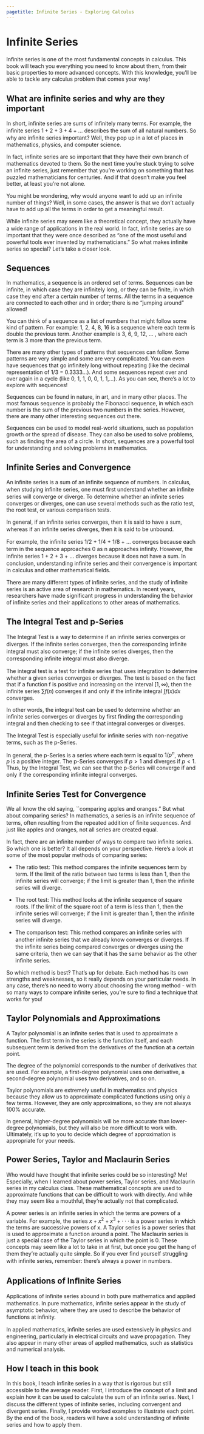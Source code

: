 ```yaml
---
pagetitle: Infinite Series - Exploring Calculus
---
```

#  Infinite Series

Inﬁnite series is one of the most fundamental concepts in calculus. This book will teach you everything you need to know about them, from their basic properties to more advanced concepts. With this knowledge, you'll be able to tackle any calculus problem that comes your way!

## What are inﬁnite series and why are they important

In short, inﬁnite series are sums of inﬁnitely many terms. For example, the inﬁnite series $1 + 2 + 3 + 4 + ...$ describes the sum of all natural numbers. So why are inﬁnite series important? Well, they pop up in a lot of places in mathematics, physics, and computer science.

In fact, inﬁnite series are so important that they have their own branch of mathematics devoted to them. So the next time you're stuck trying to solve an inﬁnite series, just remember that you're working on something that has puzzled mathematicians for centuries. And if that doesn't make you feel better, at least you're not alone.

You might be wondering, why would anyone want to add up an inﬁnite number of things? Well, in some cases, the answer is that we don't actually have to add up all the terms in order to get a meaningful result.

While inﬁnite series may seem like a theoretical concept, they actually have a wide range of applications in the real world. In fact, inﬁnite series are so important that they were once described as "one of the most useful and powerful tools ever invented by mathematicians." So what makes inﬁnite series so special? Let's take a closer look.

## Sequences

In mathematics, a sequence is an ordered set of terms. Sequences can be inﬁnite, in which case they are inﬁnitely long, or they can be ﬁnite, in which case they end after a certain number of terms. All the terms in a sequence are connected to each other and in order; there is no “jumping around” allowed!

You can think of a sequence as a list of numbers that might follow some kind of pattern. For example: 1, 2, 4, 8, 16 is a sequence where each term is double the previous term. Another example is 3, 6, 9, 12, ... , where each term is 3 more than the previous term.

There are many other types of patterns that sequences can follow. Some patterns are very simple and some are very complicated. You can even have sequences that go inﬁnitely long without repeating (like the decimal representation of 1/3 = 0.3333…). And some sequences repeat over and over again in a cycle (like 0, 1, 1, 0, 0, 1, 1,...). As you can see, there’s a lot to explore with sequences!

Sequences can be found in nature, in art, and in many other places. The most famous sequence is probably the Fibonacci sequence, in which each number is the sum of the previous two numbers in the series. However, there are many other interesting sequences out there.

Sequences can be used to model real-world situations, such as population growth or the spread of disease. They can also be used to solve problems, such as ﬁnding the area of a circle. In short, sequences are a powerful tool for understanding and solving problems in mathematics.

## Infinite Series and Convergence

An inﬁnite series is a sum of an inﬁnite sequence of numbers. In calculus, when studying inﬁnite series, one must ﬁrst understand whether an inﬁnite series will converge or diverge. To determine whether an inﬁnite series converges or diverges, one can use several methods such as the ratio test, the root test, or various comparison tests.

In general, if an inﬁnite series converges, then it is said to have a sum, whereas if an inﬁnite series diverges, then it is said to be unbound.

For example, the inﬁnite series 1/2 + 1/4 + 1/8 + … converges because each term in the sequence approaches 0 as n approaches inﬁnity. However, the inﬁnite series 1 + 2 + 3 + … diverges because it does not have a sum. In conclusion, understanding inﬁnite series and their convergence is important in calculus and other mathematical fields.

There are many different types of inﬁnite series, and the study of inﬁnite series is an active area of research in mathematics. In recent years, researchers have made significant progress in understanding the behavior of inﬁnite series and their applications to other areas of mathematics.

## The Integral Test and p-Series

The Integral Test is a way to determine if an inﬁnite series converges or diverges. If the inﬁnite series converges, then the corresponding inﬁnite integral must also converge; if the inﬁnite series diverges, then the corresponding inﬁnite integral must also diverge.

The integral test is a test for inﬁnite series that uses integration to determine whether a given series converges or diverges. The test is based on the fact that if a function f is positive and increasing on the interval $[1, \infty)$, then the inﬁnite series $\sum f(n)$ converges if and only if the inﬁnite integral $\int f(x) dx$ converges.

In other words, the integral test can be used to determine whether an inﬁnite series converges or diverges by first finding the corresponding integral and then checking to see if that integral converges or diverges.

The Integral Test is especially useful for inﬁnite series with non-negative terms, such as the p-Series.

In general, the p-Series is a series where each term is equal to $1/p^n$, where $p$ is a positive integer. The p-Series converges if $p > 1$ and diverges if $p < 1$. Thus, by the Integral Test, we can see that the p-Series will converge if and only if the corresponding inﬁnite integral converges.

## Infinite Series Test for Convergence

We all know the old saying, ``comparing apples and oranges." But what about comparing series? In mathematics, a series is an inﬁnite sequence of terms, often resulting from the repeated addition of ﬁnite sequences. And just like apples and oranges, not all series are created equal.

In fact, there are an inﬁnite number of ways to compare two inﬁnite series. So which one is better? It all depends on your perspective. Here's a look at some of the most popular methods of comparing series:

- The ratio test: This method compares the inﬁnite sequences term by term. If the limit of the ratio between two terms is less than 1, then the inﬁnite series will converge; if the limit is greater than 1, then the inﬁnite series will diverge.

- The root test: This method looks at the inﬁnite sequence of square roots. If the limit of the square root of a term is less than 1, then the inﬁnite series will converge; if the limit is greater than 1, then the inﬁnite series will diverge.

- The comparison test: This method compares an inﬁnite series with another inﬁnite series that we already know converges or diverges. If the inﬁnite series being compared converges or diverges using the same criteria, then we can say that it has the same behavior as the other inﬁnite series.

So which method is best? That's up for debate. Each method has its own strengths and weaknesses, so it really depends on your particular needs. In any case, there's no need to worry about choosing the wrong method - with so many ways to compare inﬁnite series, you're sure to find a technique that works for you!

## Taylor Polynomials and Approximations

A Taylor polynomial is an inﬁnite series that is used to approximate a function. The ﬁrst term in the series is the function itself, and each subsequent term is derived from the derivatives of the function at a certain point.

The degree of the polynomial corresponds to the number of derivatives that are used. For example, a first-degree polynomial uses one derivative, a second-degree polynomial uses two derivatives, and so on.

Taylor polynomials are extremely useful in mathematics and physics because they allow us to approximate complicated functions using only a few terms. However, they are only approximations, so they are not always 100\% accurate.

In general, higher-degree polynomials will be more accurate than lower-degree polynomials, but they will also be more difficult to work with. Ultimately, it's up to you to decide which degree of approximation is appropriate for your needs.

## Power Series, Taylor and Maclaurin Series

Who would have thought that inﬁnite series could be so interesting? Me! Especially, when I learned about power series, Taylor series, and Maclaurin series in my calculus class. These mathematical concepts are used to approximate functions that can be difficult to work with directly. And while they may seem like a mouthful, they're actually not that complicated.

A power series is an inﬁnite series in which the terms are powers of a variable. For example, the series $x + x^2 + x^3 + · · ·$ is a power series in which the terms are successive powers of x. A Taylor series is a power series that is used to approximate a function around a point. The Maclaurin series is just a special case of the Taylor series in which the point is 0. These concepts may seem like a lot to take in at first, but once you get the hang of them they're actually quite simple. So if you ever ﬁnd yourself struggling with inﬁnite series, remember: there's always a power in numbers.

## Applications of Inﬁnite Series

Applications of inﬁnite series abound in both pure mathematics and applied mathematics. In pure mathematics, inﬁnite series appear in the study of asymptotic behavior, where they are used to describe the behavior of functions at inﬁnity.

In applied mathematics, inﬁnite series are used extensively in physics and engineering, particularly in electrical circuits and wave propagation. They also appear in many other areas of applied mathematics, such as statistics and numerical analysis.

## How I teach in this book

In this book, I teach inﬁnite series in a way that is rigorous but still accessible to the average reader. First, I introduce the concept of a limit and explain how it can be used to calculate the sum of an inﬁnite series. Next, I discuss the different types of inﬁnite series, including convergent and divergent series. Finally, I provide worked examples to illustrate each point. By the end of the book, readers will have a solid understanding of inﬁnite series and how to apply them.

